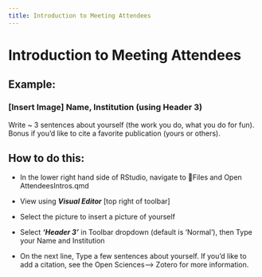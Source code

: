 ```yaml
---
title: Introduction to Meeting Attendees
---
```


# Introduction to Meeting Attendees

## Example:

### \[Insert Image\]  Name, Institution (using Header 3)

Write \~ 3 sentences about yourself (the work you do, what you do for fun). Bonus if you'd like to cite a favorite publication (yours or others).

## How to do this:

-   In the lower right hand side of RStudio, navigate to 📁Files and Open AttendeesIntros.qmd

-   View using ***Visual Editor*** \[top right of toolbar\]

-   Select the picture to insert a picture of yourself

-   Select ***'Header 3'*** in Toolbar dropdown (default is 'Normal'), then Type your Name and Institution

-   On the next line, Type a few sentences about yourself. If you'd like to add a citation, see the Open Sciences–\> Zotero for more information.
